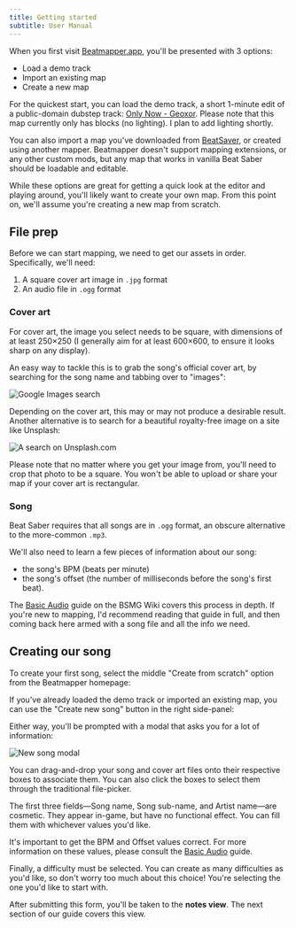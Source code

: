 ```yaml
---
title: Getting started
subtitle: User Manual
---
```



When you first visit [Beatmapper.app](/), you'll be presented with 3 options:

- Load a demo track
- Import an existing map
- Create a new map

For the quickest start, you can load the demo track, a short 1-minute edit of a public-domain dubstep track: [Only Now - Geoxor](https://soundcloud.com/geoxor_official/only-now). Please note that this map currently only has blocks (no lighting). I plan to add lighting shortly.

You can also import a map you've downloaded from [BeatSaver](https://beatsaver.com/), or created using another mapper. Beatmapper doesn't support mapping extensions, or any other custom mods, but any map that works in vanilla Beat Saber should be loadable and editable.

While these options are great for getting a quick look at the editor and playing around, you'll likely want to create your own map. From this point on, we'll assume you're creating a new map from scratch.

## File prep

Before we can start mapping, we need to get our assets in order. Specifically, we'll need:

1. A square cover art image in `.jpg` format
2. An audio file in `.ogg` format

### Cover art

For cover art, the image you select needs to be square, with dimensions of at least 250×250 (I generally aim for at least 600×600, to ensure it looks sharp on any display).

An easy way to tackle this is to grab the song's official cover art, by searching for the song name and tabbing over to "images":

![Google Images search](../images/google-image-search.png)

Depending on the cover art, this may or may not produce a desirable result. Another alternative is to search for a beautiful royalty-free image on a site like Unsplash:

![A search on Unsplash.com](../images/unsplash.png "Unsplash has many beautiful images")

Please note that no matter where you get your image from, you'll need to crop that photo to be a square. You won't be able to upload or share your map if your cover art is rectangular.

### Song

Beat Saber requires that all songs are in `.ogg` format, an obscure alternative to the more-common `.mp3`.

We'll also need to learn a few pieces of information about our song:

- the song's BPM (beats per minute)
- the song's offset (the number of milliseconds before the song's first beat).

The [Basic Audio](https://bsmg.wiki/mapping/basic-audio) guide on the BSMG Wiki covers this process in depth. If you're new to mapping, I'd recommend reading that guide in full, and then coming back here armed with a song file and all the info we need.

## Creating our song

To create your first song, select the middle "Create from scratch" option from the Beatmapper homepage:

If you've already loaded the demo track or imported an existing map, you can use the "Create new song" button in the right side-panel:

Either way, you'll be prompted with a modal that asks you for a lot of information:

![New song modal](../images/new-song-modal.png)

You can drag-and-drop your song and cover art files onto their respective boxes to associate them. You can also click the boxes to select them through the traditional file-picker.

The first three fields—Song name, Song sub-name, and Artist name—are cosmetic. They appear in-game, but have no functional effect. You can fill them with whichever values you'd like.

It's important to get the BPM and Offset values correct. For more information on these values, please consult the [Basic Audio](https://bsmg.wiki/mapping/basic-audio) guide.

Finally, a difficulty must be selected. You can create as many difficulties as you'd like, so don't worry too much about this choice! You're selecting the one you'd like to start with.

After submitting this form, you'll be taken to the **notes view**. The next section of our guide covers this view.

<PreviousNextBar currentPageId="getting-started" />
